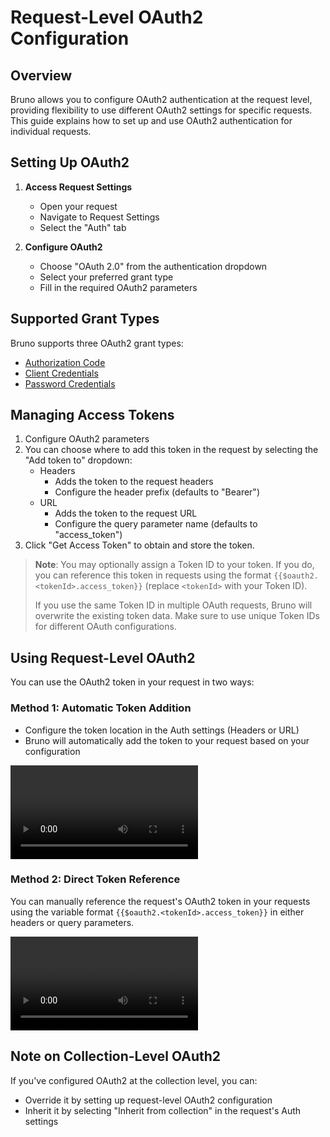 # Request-Level OAuth2 Configuration

## Overview

Bruno allows you to configure OAuth2 authentication at the request level, providing flexibility to use different OAuth2 settings for specific requests. This guide explains how to set up and use OAuth2 authentication for individual requests.

## Setting Up OAuth2

1. **Access Request Settings**

   - Open your request
   - Navigate to Request Settings
   - Select the "Auth" tab

2. **Configure OAuth2**
   - Choose "OAuth 2.0" from the authentication dropdown
   - Select your preferred grant type
   - Fill in the required OAuth2 parameters

## Supported Grant Types

Bruno supports three OAuth2 grant types:

- [Authorization Code](/auth/oauth2-experimental/authorization-code)
- [Client Credentials](/auth/oauth2-experimental/client-credentials)
- [Password Credentials](/auth/oauth2-experimental/password-credentials)

## Managing Access Tokens

1. Configure OAuth2 parameters
2. You can choose where to add this token in the request by selecting the "Add token to" dropdown:
   - Headers
     - Adds the token to the request headers
     - Configure the header prefix (defaults to "Bearer")
   - URL
     - Adds the token to the request URL
     - Configure the query parameter name (defaults to "access_token")
3. Click "Get Access Token" to obtain and store the token.

> **Note**: You may optionally assign a Token ID to your token. If you do, you can reference this token in requests using the format `{{$oauth2.<tokenId>.access_token}}` (replace `<tokenId>` with your Token ID).
>
> If you use the same Token ID in multiple OAuth requests, Bruno will overwrite the existing token data. Make sure to use unique Token IDs for different OAuth configurations.

## Using Request-Level OAuth2

You can use the OAuth2 token in your request in two ways:

### Method 1: Automatic Token Addition

- Configure the token location in the Auth settings (Headers or URL)
- Bruno will automatically add the token to your request based on your configuration

<video controls className="mt-10">
  <source
    src="/screenrecordings/oauth2-experimental/request-level-via-inherit.mov"
    type="video/mp4"
  />
  Your browser does not support the video tag.
</video>

### Method 2: Direct Token Reference

You can manually reference the request's OAuth2 token in your requests using the variable format `{{$oauth2.<tokenId>.access_token}}` in either headers or query parameters.

<video controls className="mt-10">
  <source
    src="/screenrecordings/oauth2-experimental/request-level-via-tokenid.mov"
    type="video/mp4"
  />
  Your browser does not support the video tag.
</video>

## Note on Collection-Level OAuth2

If you've configured OAuth2 at the collection level, you can:

- Override it by setting up request-level OAuth2 configuration
- Inherit it by selecting "Inherit from collection" in the request's Auth settings

<br />
<br />
<br />
